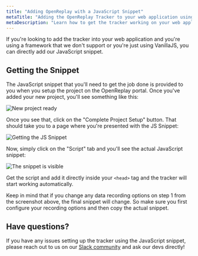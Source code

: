 ```yaml
---
title: "Adding OpenReplay with a JavaScript Snippet"
metaTitle: "Adding the OpenReplay Tracker to your web application using the JS Snippet"
metaDescription: "Learn how to get the tracker working on your web application using the JS Snippet"
---
```


If you're looking to add the tracker into your web application and you're using a framework that we don't support or you're just
using VanillaJS, you can directly add our JavaScript snippet.

## Getting the Snippet

The JavaScript snippet that you'll need to get the job done is provided to you when you setup the project on the OpenReplay portal.
Once you've added your new project, you'll see something like this:

![New project ready](/using-or/snippet/new-project-ready.png)

Once you see that, click on the "Complete Project Setup" button.
That should take you to a page where you're presented with the JS Snippet:


![Getting the JS Snippet](/using-or/snippet/getting-snippet.png)

Now, simply click on the "Script" tab and you'll see the actual JavaScript snippet:

![The snippet is visible](/using-or/snippet/snippet-visible.png)

Get the script and add it directly inside your `<head>` tag and the tracker will start working automatically.

<Aside type="tip">
Keep in mind that if you change any data recording options on step 1 from the screenshot above, the final snippet will change.
So make sure you first configure your recording options and then copy the actual snippet.
</Aside>

## Have questions?

If you have any issues setting up the tracker using the JavaScript snippet, please reach out to us on our [Slack community](https://slack.openreplay.com/) and ask our devs directly!
